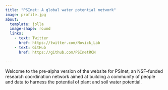 ```yaml
---
title: "PSInet: A global water potential network"
image: profile.jpg
about:
  template: jolla
  image-shape: round
  links: 
    - text: Twitter
      href: https://twitter.com/Novick_Lab
    - text: GitHub
      href: https://github.com/PSInetRCN
  
---
```


Welcome to the pre-alpha version of the website for PSInet, an NSF-funded research coordination network aimed at building a community of people and data to harness the potential of plant and soil water potential.





